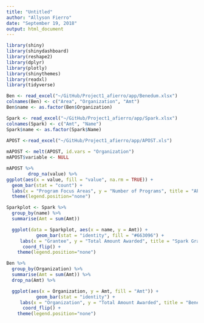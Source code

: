 ```yaml
---
title: "Untitled"
author: "Allyson Fierro"
date: "September 19, 2018"
output: html_document
---
```


```r

library(shiny)
library(shinydashboard)
library(reshape2)
library(dplyr)
library(plotly)
library(shinythemes)
library(readxl)
library(tidyverse)

Ben <- read_excel("~/GitHub/Project1_afierro/app/Benedum.xlsx")
colnames(Ben) <- c("Area", "Organization", "Amt")
Ben$name <- as.factor(Ben$Organization)

Spark <- read_excel("~/GitHub/Project1_afierro/app/Spark.xlsx")
colnames(Spark) <- c("Amt", "Name")
Spark$name <- as.factor(Spark$Name)
  
APOST <-read_excel("~/GitHub/Project1_afierro/app/APOST.xls")

mAPOST <- melt(APOST, id.vars = "Organization")
mAPOST$variable <- NULL


```

```r

mAPOST %>% 
        drop_na(value) %>%
ggplot(aes(x = value, fill = "value", na.rm = TRUE)) + 
  geom_bar(stat = "count") + 
  labs(x = "Program Focus Areas", y = "Number of Programs", title = "APOST Programs' Focus Areas") +
  theme(legend.position="none")

```

```r

Sparkplot <- Spark %>% 
  group_by(name) %>% 
  summarise(Amt = sum(Amt))

  ggplot(data = Sparkplot, aes(x = name, y = Amt)) +
           geom_bar(stat = "identity", fill = "#663096") +
     labs(x = "Grantee", y = "Total Amount Awarded", title = "Spark Grants") +
      coord_flip() +
    theme(legend.position="none")
```



```r

Ben %>% 
  group_by(Organization) %>% 
  summarise(Amt = sum(Amt)) %>%
  drop_na(Amt) %>%

  ggplot(aes(x = Organization, y = Amt, fill = "Amt")) +
           geom_bar(stat = "identity") +
     labs(x = "Organization", y = "Total Amount Awarded", title = "Benedum Grants") +
      coord_flip() +
    theme(legend.position="none")
```

